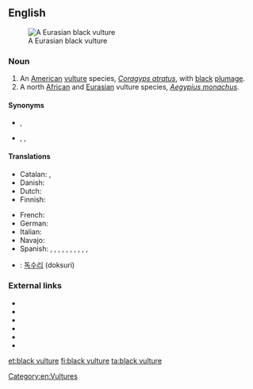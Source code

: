 ==English==
[[Image:Blackvultsm.JPG|thumb|A Eurasian black vulture]]

===Noun===
{{en-noun}}

# An [[American]] [[vulture]] species, ''[[Coragyps atratus]]'', with [[black]] [[plumage]].
# A north [[African]] and [[Eurasian]] vulture species, ''[[Aegypius monachus]]''.

====Synonyms====
* {{sense|Coragyps atratus}} {{l|en|American black vulture}}, {{vern|black buzzard}}
* {{sense|Aegypius monachus}} {{l|en|Eurasian black vulture}}, {{l|en|monk vulture}}, {{l|en|cinereous vulture}}

====Translations====
{{trans-top|''Coragyps atratus''}}
* Catalan: {{t|ca|zopilot|m}}, {{t|ca|urubú|m}}
* Danish: {{t|da|ravnegrib|c}}
* Dutch: {{t|nl|monniksgier|m}}
* Finnish: {{t+|fi|mustakondori}}
{{trans-mid}}
* French: {{t+|fr|vautour moine|m}}
* German: {{t|de|Rabengeier|m}}
* Italian: {{t|it|urubù dalla testa nera|m}}
* Navajo: {{t|nv|jeeshóóʼ łizhinígíí}}
* Spanish: {{t|es|buitre negro americano|m}}, {{t+|es|cuervo de cabeza negra|m}} {{qualifier|Uruguay}}, {{t|es|gallinazo|m}} {{qualifier|Colombia}}, {{t|es|gallinazo negro|m}} {{qualifier|Panama}}, {{t+|es|guaraguao|m}} {{qualifier|Northeastern Venezuela}}, {{t+|es|jote|m}} {{qualifier|Bolivia}}, {{t|es|jote de cabeza negra|m}} {{qualifier|Argentina, Chile}}, {{t|es|sucha|f}} {{qualifier|Bolivia}}, {{t|es|zamuro|m}} {{qualifier|Venezuela}}, {{t|es|zope|m}} {{qualifier|El Salvador, Guatemala}}, {{t+|es|zopilote}} {{qualifier|Costa Rica, El Salvador, Guatemala, Honduras, Mexico, Nicaragua}}
{{trans-bottom}}

{{trans-see|''Aegypius monachus''|Eurasian black vulture}}

{{checktrans-top}}
* {{ttbc|ko}}: [[독수리]] (doksuri)
{{trans-bottom}}

===External links===
* {{projectlink|wikipedia|American Black Vulture}}
* {{specieslite|Coragyps atratus}}
* {{commonslite|Coragyps atratus}}
* {{projectlink|wikipedia|Eurasian Black Vulture}}
* {{specieslite|Aegypius monachus}}
* {{commonslite|Aegypius monachus}}

[[Category:en:Vultures]]

[[et:black vulture]]
[[fi:black vulture]]
[[ta:black vulture]]